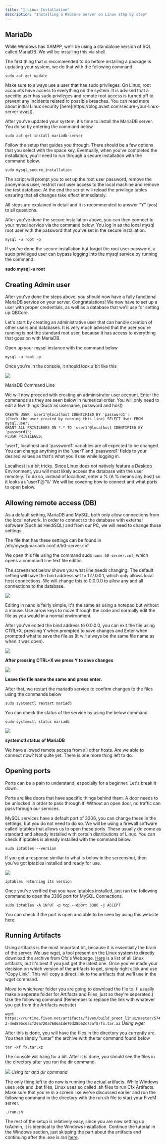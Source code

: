 ```yaml
---
title: "🐧 Linux Installation"
description: "Installing a RSGCore Server on Linux step by step"
---
```


## MariaDb

While Windows has XAMPP, we'll be using a standalone version of SQL called MariaDB. We will be installing this via shell. 

The first thing that is recommended to do before installing a package is updating your system, we do that with the following command

```
sudo apt-get update
```

<Warning>
Make sure to always use a user that has sudo privileges. On Linux, root accounts have access to everything on the system. It is advised that a specific user has sudo privileges and remote root access is turned off to prevent any incidents related to possible breaches. You can read more about initial Linux security [here](https://blog.avast.com/secure-your-linux-server-avast).
</Warning>

After you've updated your system, it's time to install the MariaDB server. You do so by entering the command below

```
sudo apt-get install mariadb-server
```
Follow the setup that guides you through. There should be a few options that you select with the space key. Eventually, when you've completed the installation, you'll need to run through a secure installation with the command below.

```
sudo mysql_secure_installation
```

The script will prompt you to set up the root user password, remove the anonymous user, restrict root user access to the local machine and remove the test database. At the end the script will reload the privilege tables ensuring that all changes take effect immediately.

All steps are explained in detail and it is recommended to answer “Y” (yes) to all questions.

After you've done the secure installation above, you can then connect to your mysql service via the command below. You log in as the local mysql root user with the password that you've set in the secure installation.

```
mysql -u root -p
```

<Info>
If you've done the secure installation but forgot the root user password, a sudo privileged user can bypass logging into the mysql service by running the command

**sudo mysql -u root**
</Info>

## Creating Admin user

After you've done the steps above, you should now have a fully functional MariaDB service on your server. Congratulations! We now have to set up a user with proper credentials, as well as a database that we'll use for setting up QBCore.

Let's start by creating an administrative user that can handle creation of other users and databases. It is very much advised that the user you're running is not the standard root user, because it has access to everything that goes on with MariaDB.

Open up your mysql instance with the command below

```
mysql -u root -p
```
Once you're in the console, it should look a bit like this

![](https://docs.qbcore.org/~gitbook/image?url=https%3A%2F%2F550110915-files.gitbook.io%2F%7E%2Ffiles%2Fv0%2Fb%2Fgitbook-x-prod.appspot.com%2Fo%2Fspaces%252FBTxg66Z0GQkOQS46Nzn3%252Fuploads%252FSsBy34XsheOK1BY9hmxi%252FTerminus_LjifucOy4i.png%3Falt%3Dmedia%26token%3Da3631ba4-7023-4e2e-af09-9768a1f2339f&width=768&dpr=1&quality=100&sign=95ad2ded&sv=1)

MariaDB Command Line

We will now proceed with creating an administrator user account. Enter the commands as they are seen below in numerical order. You will only need to edit a few things (Such as username, password and host)

```
CREATE USER 'user1'@localhost IDENTIFIED BY 'password1';
(Check the user created by running this line) SELECT User FROM mysql.user;
GRANT ALL PRIVILEGES ON *.* TO 'user1'@localhost IDENTIFIED BY 'password1';
FLUSH PRIVILEGES;
```
<Info>
'user1', localhost and 'password1' variables are all expected to be changed. You can change anything in the 'user1' and 'password1' fields to your desired values as that's what you'll use while logging in.

Localhost is a bit tricky. Since Linux does not natively feature a Desktop Environment, you will most likely access the database with the user remotely. To do so, instead of localhost, enter a % (A % means any host) so it looks as 'user1'@'%' We will be covering how to connect and what ports to open below.
</Info>

## Allowing remote access (DB)

As a default setting, MariaDB and MySQL both only allow connections from the local network. In order to connect to the database with external software (Such as HeidiSQL) and from our PC, we will need to change those settings.

The file that has these settings can be found in /etc/mysql/mariadb.conf.d/50-server.cnf

We open this file using the command sudo `nano 50-server.cnf`, which opens a command line text file editor.

The screenshot below shows you what line needs changing. The default setting will have the bind address set to 127.0.0.1, which only allows local host connections. We will change this to 0.0.0.0 to allow any and all connections to the database.

![](https://docs.qbcore.org/~gitbook/image?url=https%3A%2F%2F550110915-files.gitbook.io%2F%7E%2Ffiles%2Fv0%2Fb%2Fgitbook-x-prod.appspot.com%2Fo%2Fspaces%252FBTxg66Z0GQkOQS46Nzn3%252Fuploads%252FdxJHHZoBqSYWgSVXbIlY%252FTerminus_SOG5oqcssc.png%3Falt%3Dmedia%26token%3D7d2f252f-dc2f-48ca-9051-3b8b9b6050f8&width=768&dpr=1&quality=100&sign=82a8eb6a&sv=1)

Editing in nano is fairly simple, it's the same as using a notepad but without a mouse. Use arrow keys to move through the code and normally edit the file as you would in a normal environment.

After you've edited the bind address to 0.0.0.0, you can exit the file using CTRL+X, pressing Y when prompted to save changes and Enter when prompted what to save the file as (It will always be the same file name as when it was open).

![](https://docs.qbcore.org/~gitbook/image?url=https%3A%2F%2F550110915-files.gitbook.io%2F%7E%2Ffiles%2Fv0%2Fb%2Fgitbook-x-prod.appspot.com%2Fo%2Fspaces%252FBTxg66Z0GQkOQS46Nzn3%252Fuploads%252Fjr4sAE1y81FpibF6PKAM%252FTerminus_Sf4x4s5sbx.png%3Falt%3Dmedia%26token%3Ddb1df68c-8c9b-4a37-89e1-e74a701fa30d&width=768&dpr=1&quality=100&sign=12642665&sv=1)

**After pressing CTRL+X we press Y to save changes**

![](https://docs.qbcore.org/~gitbook/image?url=https%3A%2F%2F550110915-files.gitbook.io%2F%7E%2Ffiles%2Fv0%2Fb%2Fgitbook-x-prod.appspot.com%2Fo%2Fspaces%252FBTxg66Z0GQkOQS46Nzn3%252Fuploads%252FyZlw9kSi63J4qh2c7X8b%252FTerminus_Ot5jFzizkD.png%3Falt%3Dmedia%26token%3D11d251e6-d899-44c2-9b78-10bf37f31688&width=768&dpr=1&quality=100&sign=f2a911e7&sv=1)

**Leave the file name the same and press enter.**

After that, we restart the mariadb service to confirm changes to the files using the commands below

`sudo systemctl restart mariadb`

You can check the status of the service by using the below command

`sudo systemctl status mariadb`

![](https://docs.qbcore.org/~gitbook/image?url=https%3A%2F%2F550110915-files.gitbook.io%2F%7E%2Ffiles%2Fv0%2Fb%2Fgitbook-x-prod.appspot.com%2Fo%2Fspaces%252FBTxg66Z0GQkOQS46Nzn3%252Fuploads%252FDS6oXJo0EwI3xlcGNQH1%252FTerminus_f7VVyPHkLC.png%3Falt%3Dmedia%26token%3Dde93de50-395c-4a7a-bb31-97060fa4de31&width=768&dpr=1&quality=100&sign=524c26d5&sv=1)

**systemctl status of MariaDB**

We have allowed remote access from all other hosts. Are we able to connect now? Not quite yet. There is one more thing left to do.

## Opening ports

Ports can be a pain to understand, especially for a beginner. Let's break it down.

Ports are like doors that have specific things behind them. A door needs to be unlocked in order to pass through it. Without an open door, no traffic can pass through our services.

MySQL services have a default port of 3306, you can change these in the settings, but you do not need to do so. We will be using a firewall software called iptables that allows us to open these ports. These usually do come as standard and already installed with certain distributions of Linux. You can check if iptables is already installed with the command below.

`sudo iptables --version`

If you get a response similiar to what is below in the screenshot, then you've got iptables installed and ready for use.

![](https://docs.qbcore.org/~gitbook/image?url=https%3A%2F%2F550110915-files.gitbook.io%2F%7E%2Ffiles%2Fv0%2Fb%2Fgitbook-x-prod.appspot.com%2Fo%2Fspaces%252FBTxg66Z0GQkOQS46Nzn3%252Fuploads%252FjLaFXcaU3AI6V8mY7KiC%252FTerminus_8ovVMYD2CK.png%3Falt%3Dmedia%26token%3D4a0c1452-3844-4629-a067-a20aea902b01&width=768&dpr=1&quality=100&sign=3af99574&sv=1)

`iptables returning its version`

Once you've verified that you have iptables installed, just run the following command to open the 3306 port for MySQL Connections.

`sudo iptables -A INPUT -p tcp --dport 3306 -j ACCEPT`

You can check if the port is open and able to be seen by using this website [here](https://portchecker.co/).

## Running Artifacts

Using artifacts is the most important bit, because it is essentially the brain of the server. We use wget, a tool present on the Linux system to directly download the archive from Cfx's Webpage. [Here](https://runtime.fivem.net/artifacts/fivem/build_proot_linux/master/) is a list of all Linux artifacts, but it's best if you just get the latest one. Once you've made your decision on which version of the artifacts to get, simply right click and use "Copy Link". This will copy a direct link to the artifacts that we'll use in the wget command.

Move to whichever folder you are going to download the file to. (I usually make a seperate folder for Artifacts and Files, just so they're seperated.) Use the following command (Remember to replace the link with whatever you get from the Artifacts website)

`wget https://runtime.fivem.net/artifacts/fivem/build_proot_linux/master/5742-ded89bc6acf29a720a7686a1de70d28b62c75af8/fx.tar.xz`
*Using wget*

After this is done, you will have the files in the directory you currently are. You then simply "untar" the archive with the tar command found below

`tar -xf fx.tar.xz`

The console will hang for a bit. After it is done, you should see the files in the directory after you run the dir command.

![](https://docs.qbcore.org/~gitbook/image?url=https%3A%2F%2Fuser-images.githubusercontent.com%2F89489089%2F179920224-e8c933b9-91a2-4dc9-9ba5-71dc7e59484d.png&width=768&dpr=1&quality=100&sign=3c7ea32e&sv=1)
*Using tar and dir command*

The only thing left to do now is running the actual artifacts. While Windows uses .exe and .bat files, Linux uses so called .sh files to run Cfx Artifacts. Make sure that you're in a screen like we've discussed earlier and run the following command in the directory with the run.sh file to start your FiveM server.

`./run.sh`

The rest of the setup is relatively easy, since you are now setting up txAdmin, it is identical to the Windows installation. Continue the tutorial in the Windows section, just skipping the part about the artifacts and continuing after the .exe is ran [here](https://quantumprojects.mintlify.app/essentials/installation).